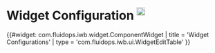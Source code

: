 = Widget Configuration <sup>[[Help:WidgetConfiguration | <img width="19" src="../images/navigation/help_start.png" />]]</sup> =

{{#widget: com.fluidops.iwb.widget.ComponentWidget | 
title = 'Widget Configurations' |
type = 'com.fluidops.iwb.ui.WidgetEditTable' 
}}
